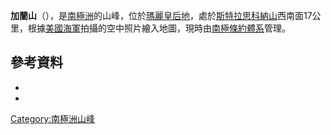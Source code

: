 {{coord|67|32|S|98|56|E|source:GNIS|display=title}}

'''加蘭山'''（{{lang-en|Mount Garan}}），是[[南極洲|南極洲]]的山峰，位於[[瑪麗皇后地|瑪麗皇后地]]，處於[[斯特拉思科納山|斯特拉思科納山]]西南面17公里，根據[[美國海軍|美國海軍]]拍攝的空中照片繪入地圖，現時由[[南極條約體系|南極條約體系]]管理。

==參考資料==
*{{cite gnis | type = antarid | id = 5467| name = Garan, Mount | accessdate = 2012-04-17}}
*{{usgs-gazetteer|id=5467|name=Garan, Mount}}

{{Antarctica-geo-stub}}
[[Category:南極洲山峰|Category:南極洲山峰]]